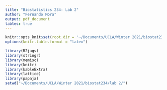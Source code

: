 ```yaml
---
title: "Biostatistics 234: Lab 2"
author: "Fernando Mora"
output: pdf_document
tables: true
---
```


```r
knitr::opts_knit$set(root.dir = '~/Documents/UCLA/Winter 2021/biostat234/lab 2/')
options(knitr.table.format = "latex")
```

```r
library(R2jags)
library(stringr)
library(memisc)
library(knitr)
library(kableExtra)
library(lattice)
library(papaja)
setwd("~/Documents/UCLA/Winter 2021/biostat234/lab 2/")
```